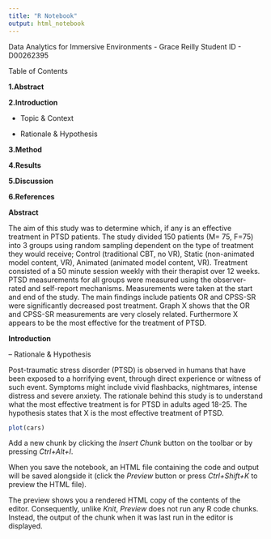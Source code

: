 ---
title: "R Notebook"
output: html_notebook
---

Data Analytics for Immersive Environments - Grace Reilly
Student ID - D00262395

Table of Contents

**1.Abstract**

**2.Introduction**

 - Topic & Context

 - Rationale & Hypothesis

**3.Method**

**4.Results**

**5.Discussion**

**6.References**

**Abstract**

The aim of this study was to determine which, if any is an effective treatment in PTSD patients. The study divided 150 patients (M= 75, F=75) into 3 groups using random sampling dependent on the type of treatment they would receive; Control (traditional CBT, no VR), Static (non-animated model content, VR), Animated (animated model content, VR). Treatment consisted of a 50 minute session weekly with their therapist over 12 weeks.
PTSD measurements for all groups were measured using the observer-rated and self-report mechanisms. Measurements were taken at the start and end of the study. The main findings include patients OR and CPSS-SR were significantly decreased post treatment. Graph X shows that the OR and CPSS-SR measurements are very closely related. Furthermore X appears to be the most effective for the treatment of PTSD.  

**Introduction**

– Rationale & Hypothesis

Post-traumatic stress disorder (PTSD) is observed in humans that have been exposed to a
horrifying event, through direct experience or witness of such event. Symptoms might
include vivid flashbacks, nightmares, intense distress and severe anxiety. The rationale
behind this study is to understand what the most effective treatment is for PTSD in adults
aged 18-25. The hypothesis states that X is the most effective treatment of PTSD.

```{r}
plot(cars)
```

Add a new chunk by clicking the *Insert Chunk* button on the toolbar or by pressing *Ctrl+Alt+I*.

When you save the notebook, an HTML file containing the code and output will be saved alongside it (click the *Preview* button or press *Ctrl+Shift+K* to preview the HTML file).

The preview shows you a rendered HTML copy of the contents of the editor. Consequently, unlike *Knit*, *Preview* does not run any R code chunks. Instead, the output of the chunk when it was last run in the editor is displayed.
